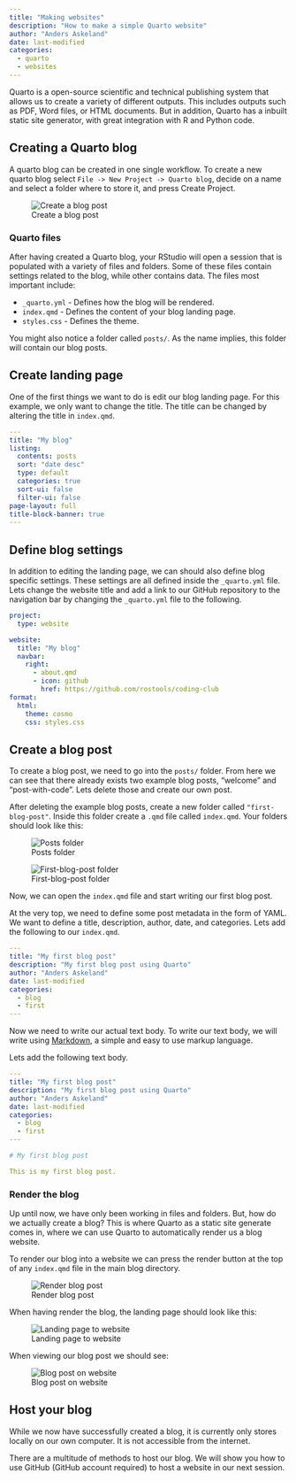 ```yaml
---
title: "Making websites"
description: "How to make a simple Quarto website"
author: "Anders Askeland"
date: last-modified
categories: 
  - quarto
  - websites
---
```


Quarto is a open-source scientific and technical publishing system that
allows us to create a variety of different outputs. This includes
outputs such as PDF, Word files, or HTML documents. But in addition,
Quarto has a inbuilt static site generator, with great integration with
R and Python code.

## Creating a Quarto blog

A quarto blog can be created in one single workflow. To create a new
quarto blog select `File -> New Project -> Quarto blog`, decide on a
name and select a folder where to store it, and press Create Project.

![Create a blog post](images/create_blog.png)

### Quarto files

After having created a Quarto blog, your RStudio will open a session
that is populated with a variety of files and folders. Some of these
files contain settings related to the blog, while other contains data.
The files most important include:

-   `_quarto.yml` - Defines how the blog will be rendered.
-   `index.qmd` - Defines the content of your blog landing page.
-   `styles.css` - Defines the theme.

You might also notice a folder called `posts/`. As the name implies,
this folder will contain our blog posts.

## Create landing page

One of the first things we want to do is edit our blog landing page. For
this example, we only want to change the title. The title can be changed
by altering the title in `index.qmd`.

``` yaml
---
title: "My blog"
listing:
  contents: posts
  sort: "date desc"
  type: default
  categories: true
  sort-ui: false
  filter-ui: false
page-layout: full
title-block-banner: true
---
```

## Define blog settings

In addition to editing the landing page, we can should also define blog
specific settings. These settings are all defined inside the
`_quarto.yml` file. Lets change the website title and add a link to our
GitHub repository to the navigation bar by changing the `_quarto.yml`
file to the following.

``` yaml
project:
  type: website

website:
  title: "My blog"
  navbar:
    right:
      - about.qmd
      - icon: github
        href: https://github.com/rostools/coding-club
format:
  html:
    theme: cosmo
    css: styles.css
```

## Create a blog post

To create a blog post, we need to go into the `posts/` folder. From here
we can see that there already exists two example blog posts, "welcome"
and "post-with-code". Lets delete those and create our own post.

After deleting the example blog posts, create a new folder called
`"first-blog-post"`. Inside this folder create a `.qmd` file called
`index.qmd`. Your folders should look like this:

::: {layout-ncol="1"}
![Posts folder](images/posts_folder.png)

![First-blog-post folder](images/first_blog_folder.png)
:::

Now, we can open the `index.qmd` file and start writing our first blog
post.

At the very top, we need to define some post metadata in the form of
YAML. We want to define a title, description, author, date, and
categories. Lets add the following to our `index.qmd`.

``` yaml
---
title: "My first blog post"
description: "My first blog post using Quarto"
author: "Anders Askeland"
date: last-modified
categories: 
  - blog
  - first
---
```

Now we need to write our actual text body. To write our text body, we
will write using
[Markdown](https://quarto.org/docs/authoring/markdown-basics.html), a
simple and easy to use markup language.

Lets add the following text body.

``` yaml
---
title: "My first blog post"
description: "My first blog post using Quarto"
author: "Anders Askeland"
date: last-modified
categories: 
  - blog
  - first
---

# My first blog post

This is my first blog post.
```

### Render the blog

Up until now, we have only been working in files and folders. But, how
do we actually create a blog? This is where Quarto as a static site
generate comes in, where we can use Quarto to automatically render us a
blog website.

To render our blog into a website we can press the render button at the
top of any `index.qmd` file in the main blog directory.

![Render blog post](images/render_blog.png)

When having render the blog, the landing page should look like this:

![Landing page to website](images/rendered-landing-page.png)

When viewing our blog post we should see:

![Blog post on website](images/rendered-blog-post.png)

## Host your blog

While we now have successfully created a blog, it is currently only
stores locally on our own computer. It is not accessible from the
internet.

There are a multitude of methods to host our blog. We will show you how
to use GitHub (GitHub account required) to host a website in our next
session.

